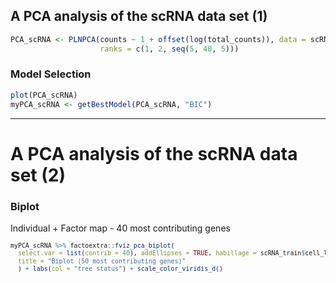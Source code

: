 
## A PCA analysis of the scRNA data set (1)

```r
PCA_scRNA <- PLNPCA(counts ~ 1 + offset(log(total_counts)), data = scRNA,
                    ranks = c(1, 2, seq(5, 40, 5)))
```

### Model Selection
```r
plot(PCA_scRNA)
myPCA_scRNA <- getBestModel(PCA_scRNA, "BIC")
```

---
# A PCA analysis of the scRNA data set  (2)

### Biplot

Individual + Factor map - 40 most contributing genes

<small>
```r
myPCA_scRNA %>% factoextra::fviz_pca_biplot(
  select.var = list(contrib = 40), addEllipses = TRUE, habillage = scRNA_train$cell_line,
  title = "Biplot (50 most contributing genes)"
  ) + labs(col = "tree status") + scale_color_viridis_d()
```
</small>


